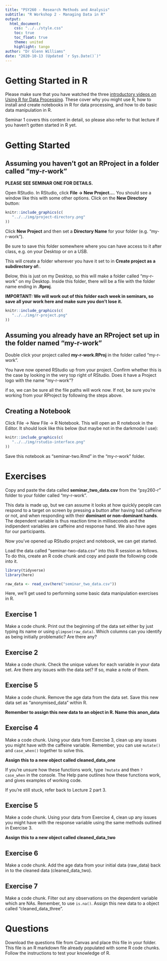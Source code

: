 ```yaml
---
title: "PSY260 - Research Methods and Analysis"
subtitle: "R Workshop 2 - Managing Data in R"
output: 
  html_document:
    css: "../../style.css"
    toc: true
    toc_float: true
    theme: united
    highlight: tango
author: "Dr Glenn Williams"
date: "2020-10-13 (Updated `r Sys.Date()`)"
---
```


# Getting Started in R

Please make sure that you have watched the three [introductory videos on Using R for Data Processing](https://canvas.sunderland.ac.uk/courses/40018/pages/lecture-4-using-r-for-data-processing). These cover why you might use R, how to install and create notebooks in R for data processing, and how to do basic data manipulation in R.

Seminar 1 covers this content in detail, so please also refer to that lecture if you haven't gotten started in R yet.

# Getting Started

## Assuming you haven't got an RProject in a folder called "my-r-work"

**PLEASE SEE SEMINAR ONE FOR DETAILS.**

Open RStudio. In RStudio, click **File $\rightarrow$ New Project...**. You should see a window like this with some other options. Click on the **New Directory** button:

```r
knitr::include_graphics(c(
   "../../img/project-directory.png"
))
```

Click **New Project** and then set a **Directory Name** for your folder (e.g. "my-r-work"). 

Be sure to save this folder somewhere where you can have access to it after class, e.g. on your Desktop or on a USB.

This will create a folder wherever you have it set to in **Create project as a subdirectory of:**. 

Below, this is just on my Desktop, so this will make a folder called "my-r-work" on my Desktop. Inside this folder, there will be a file with the folder name ending in **.Rproj**.

**IMPORTANT: We will work out of this folder each week in seminars, so save all your work here and make sure you don't lose it.**

```r
knitr::include_graphics(c(
   "../../img/r-project.png"
))
```

## Assuming you already have an RProject set up in the folder named "my-r-work"

Double click your project called **my-r-work.RProj** in the folder called "my-r-work".

You have now opened RStudio up from your project. Confirm whether this is the case by looking in the very top right of RStudio. Does it have a Project logo with the name "my-r-work"?

if so, we can be sure all the file paths will work now. If not, be sure you're working from your RProject by following the steps above.

## Creating a Notebook

Click File $\rightarrow$ New File $\rightarrow$ R Notebook. This will open an R notebook in the Editor. It should look like this below (but maybe not in the darkmode I use):

```r
knitr::include_graphics(c(
   "../../img/rstudio-interface.png"
))
```

Save this notebook as "seminar-two.Rmd" in the "my-r-work" folder.

# Exercises

Copy and paste the data called **seminar_two_data.csv** from the "psy260-r" folder to your folder called "my-r-work".

This data is made up, but we can assume it looks at how quickly people can respond to a target on screen by pressing a button after having had caffeine or not, and when responding with their **dominant or non-dominant hands**. The dependent variable is thus reaction time in milliseconds and the indipendent variables are caffeine and response hand. We also have ages for our participants.

Now you've opened up RStudio project and notebook, we can get started.

Load the data called "seminar-two-data.csv" into this R session as follows. To do this, create an R code chunk and copy and paste the following code into it.

```r
library(tidyverse)
library(here)

raw_data <- read_csv(here("seminar_two_data.csv"))
```

Here, we'll get used to performing some basic data manipulation exercises in R.

## Exercise 1

Make a code chunk. Print out the beginning of the data set either by just typing its name or using `glimpse(raw_data)`. Which columns can you identify as being initially problematic? Are there any?

## Exercise 2

Make a code chunk. Check the unique values for each variable in your data set. Are there any issues with the data set? If so, make a note of them.

## Exercise 5

Make a code chunk. Remove the age data from the data set. Save this new data set as "anonymised_data" within R. 

**Remember to assign this new data to an object in R. Name this anon_data**

## Exercise 4

Make a code chunk. Using your data from Exercise 3, clean up any issues you might have with the caffeine variable. Remember, you can use `mutate()` and `case_when()` together to solve this.

**Assign this to a new object called cleaned_data_one**

If you're unsure how these functions work, type `?mutate` and then `?case_when` in the console. The Help pane outlines how these functions work, and gives examples of working code.

If you're still stuck, refer back to Lecture 2 part 3.

## Exercise 5

Make a code chunk. Using your data from Exercise 4, clean up any issues you might have with the response variable using the same methods outlined in Exercise 3.

**Assign this to a new object called cleaned_data_two**

## Exercise 6

Make a code chunk. Add the age data from your initial data (raw_data) back in to the cleaned data (cleaned_data_two).

## Exercise 7

Make a code chunk. Filter out any observations on the dependent variable which are NAs. Remember, to use `is.na()`. Assign this new data to a object called "cleaned_data_three".

# Questions

Download the questions file from Canvas and place this file in your folder. This file is an R markdown file already populated with some R code chunks. Follow the instructions to test your knowledge of R.
